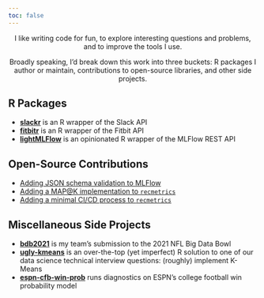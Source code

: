 ```yaml
---
toc: false
---
```


<center>
I like writing code for fun, to explore interesting questions and problems, and to improve the tools I use. 

Broadly speaking, I'd break down this work into three buckets: R packages I author or maintain, contributions to open-source libraries, and other side projects.
</center>

R Packages
-------------------------------------

* **[slackr](https://matthewrkaye.com/slackr/)** is an R wrapper of the Slack API
* **[fitbitr](https://matthewrkaye.com/fitbitr/)** is an R wrapper of the Fitbit API
* **[lightMLFlow](https://github.com/collegevine/lightMLFlow)** is an opinionated R wrapper of the MLFlow REST API

Open-Source Contributions
-------------------------------------
* [Adding JSON schema validation to MLFlow](https://github.com/mlflow/mlflow/pull/5458)
* [Adding a MAP@K implementation to `recmetrics`](https://github.com/statisticianinstilettos/recmetrics/pull/50)
* [Adding a minimal CI/CD process to `recmetrics`](https://github.com/statisticianinstilettos/recmetrics/pull/52)

Miscellaneous Side Projects
-------------------------------------
* **[bdb2021](https://hjmbigdatabowl.github.io/bdb2021/articles/submission.html)** is my team's submission to the 2021 NFL Big Data Bowl
* **[ugly-kmeans](https://github.com/mrkaye97/ugly-kmeans)** is an over-the-top (yet imperfect) R solution to one of our data science technical interview questions: (roughly) implement K-Means
* **[espn-cfb-win-prob](https://github.com/mrkaye97/espn-cfb-win-prob)** runs diagnostics on ESPN's college football win probability model